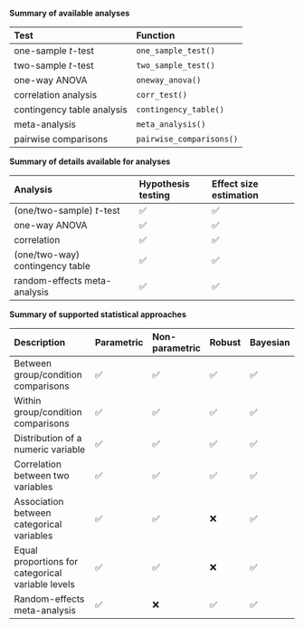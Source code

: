 **Summary of available analyses**

| Test                       | Function                 |
| :------------------------- | :----------------------- |
| one-sample *t*-test        | `one_sample_test()`      |
| two-sample *t*-test        | `two_sample_test()`      |
| one-way ANOVA              | `oneway_anova()`         |
| correlation analysis       | `corr_test()`            |
| contingency table analysis | `contingency_table()`    |
| meta-analysis              | `meta_analysis()`        |
| pairwise comparisons       | `pairwise_comparisons()` |

**Summary of details available for analyses**

| Analysis                        | Hypothesis testing | Effect size estimation |
| :------------------------------ | :----------------- | :--------------------- |
| (one/two-sample) *t*-test       | ✅                 | ✅                     |
| one-way ANOVA                   | ✅                 | ✅                     |
| correlation                     | ✅                 | ✅                     |
| (one/two-way) contingency table | ✅                 | ✅                     |
| random-effects meta-analysis    | ✅                 | ✅                     |

**Summary of supported statistical approaches**

| Description                                       | Parametric | Non-parametric | Robust | Bayesian |
| :------------------------------------------------ | :--------- | :------------- | :----- | :------- |
| Between group/condition comparisons               | ✅         | ✅             | ✅     | ✅       |
| Within group/condition comparisons                | ✅         | ✅             | ✅     | ✅       |
| Distribution of a numeric variable                | ✅         | ✅             | ✅     | ✅       |
| Correlation between two variables                 | ✅         | ✅             | ✅     | ✅       |
| Association between categorical variables         | ✅         | ✅             | ❌     | ✅       |
| Equal proportions for categorical variable levels | ✅         | ✅             | ❌     | ✅       |
| Random-effects meta-analysis                      | ✅         | ❌             | ✅     | ✅       |
